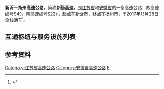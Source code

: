 {{中国高速公路信息框|名称=新沂 - 扬州高速公路|省名=Jiangsu|省名2=Anhui|编号=S49|编号2=S2211|自定头部=[[File:Jiangsu_Expwy_S49_sign_with_name.svg|80px]][[File:Anhui_Expwy_S2211_sign_no_name.svg|100px]]|起点=[[扬州市|扬州市]]|终点=[[新沂市|新沂市]]|路线简称=新扬|最近通车日期=2017年12月28日}}

'''新沂－扬州高速公路'''，简称'''新扬高速'''，是[[江苏省|江苏省]]和[[安徽省|安徽省]]的一条高速公路，苏高速编号S49，皖高速编号S22<small>11</small>，起点在[[新沂市|新沂市]]，终点在[[扬州市|扬州市]]，于2017年12月28日全线通车<ref>{{Cite web|title=宿扬高速扬州段、611省道沿湖大道明天通车，详细出行手册来了！_扬州发布|url=http://www.yznews.cn/p/449350.html|accessdate=2019-12-23|archive-date=2019-12-24|archive-url=https://web.archive.org/web/20191224040903/http://www.yznews.cn/p/449350.html|dead-url=no}}</ref>。

== 互通枢纽与服务设施列表 ==
{{Start expwy exit box|place=1}}
{{Expwy exit group|{{China Expwy Name|S49|P=Jiangsu|路段}}|place=1}}
{{Expwy exit item|type=H|name=段宅|place=[[徐州市|徐州市]]<br/>[[新沂市|新沂市]]|place rows=5|highway connection={{China Expwy Name|G2}}|comment=扬州方向限G2上海方向，新沂方向限G2北京方向}}
{{Expwy exit item|type=H|name=北沟|highway connection={{China Expwy Name|G30}}|comment=扬州方向无G30连云港方向匝道}}
{{Expwy exit item|type=E|name=新沂南|road connection={{中国省道名|424|P=江苏}}<br/>{{中国县道名|204}}}}
{{Expwy exit item|type=P|name=踢球山}}
{{Expwy exit item|type=E|name=马陵山|road connection={{中国省道名|425|P=江苏}}}}
{{Expwy exit item|type=E|name=宿迁北|place=[[宿迁市|宿迁市]]<br/>[[宿豫区|宿豫区]]|place rows=4}}
{{Expwy exit item|type=S|name=骆马湖}}
{{Expwy exit item|type=E|name=宿迁东|road connection={{中国省道名|324|P=江苏}}}}
{{Expwy exit item|type=E|name=宿迁南}}
{{Expwy exit item|type=EH|name=宿迁|state=C|place=[[宿迁市|宿迁市]]<br/>[[宿城区|宿城区]]|place rows=3|highway connection={{China Expwy Name|S96|P=Jiangsu}}|road connection=迎宾大道|comment=与{{China Expwy Name|S96|P=Jiangsu}}共线段起点}}
{{Expwy exit item|type=H|name=宿迁南|state=C|highway connection={{China Expwy Name|G2513}}|comment={{China Expwy Name|S96|P=Jiangsu}}终点，与{{China Expwy Name|S96|P=Jiangsu}}共线段终点}}
{{Expwy exit item|type=E|name=靳桥|road connection={{中国省道名|612|P=江苏}}}}
{{Expwy exit item|type=E|name=梅花|place=[[宿迁市|宿迁市]]<br/>[[泗洪县|泗洪县]]|place rows=7|road connection={{中国国道名|235}}<br/>通站大道}}
{{Expwy exit item|type=S|name=重岗山}}
{{Expwy exit item|type=EH|name=泗洪西|highway connection={{China Expwy Name|G1516}}|road connection={{中国国道名|235}}}}
{{Expwy exit item|type=E|name=泗洪|road connection={{中国省道名|121|P=江苏}}<br/>{{中国省道名|245|P=江苏}}}}
{{Expwy exit item|type=E|name=泗洪南|road connection={{中国国道名|235}}<br/>{{中国国道名|343}}}}
{{Expwy exit item|type=S|name=洪泽湖}}
{{Expwy exit item|type=E|name=双沟|road connection={{中国国道名|235}}<br/>{{中国省道名|121|P=江苏}}}}
{{Expwy exit item|type=E|name=管镇|place=[[淮安市|淮安市]]<br/>[[盱眙县|盱眙县]]|place rows=7|road connection={{中国国道名|344}}}}
{{Expwy exit item|type=S|name=明祖陵}}
{{Expwy exit item|type=E|name=盱眙北|road connection=十里营大街|comment=限新沂方向入，扬州方向出}}
{{Expwy exit item|type=E|name=盱眙|road connection={{中国国道名|344}}}}
{{Expwy exit item|type=S|name=八仙台}}
{{Expwy exit item|type=E|name=黄花塘|road connection={{中国县道名|305}}}}
{{Expwy exit item|type=H|name=黄花塘|highway connection={{China Expwy Name|G25}}}}
{{Expwy exit item|type=B|name=苏皖界|place=苏皖界|place rows=1}}
{{Expwy exit group|{{China Expwy Name|S2211|P=Anhui|路段}}|place=1}}
{{Expwy exit item|type=B|name=苏皖界|place=苏皖界|place rows=1}}
{{Expwy exit item|type=S|name=石梁|place=[[滁州市|滁州市]]<br/>[[天长市|天长市]]|place rows=5}}
{{Expwy exit item|type=E|name=天长西|road connection={{中国国道名|345}}}}
{{Expwy exit item|type=H|name=郑集|state=U|highway connection={{China Expwy Name|S22|P=Anhui}}}}
{{Expwy exit item|type=E|name=天长南|road connection={{中国省道名|204|P=安徽}}}}
{{Expwy exit item|type=E|name=秦栏}}
{{Expwy exit item|type=B|name=皖苏界|place=皖苏界|place rows=1}}
{{Expwy exit group|{{China Expwy Name|S49|P=Jiangsu|路段}}|place=1}}
{{Expwy exit item|type=B|name=皖苏界|place=皖苏界|place rows=1}}
{{Expwy exit item|type=E|name=陈集|place=[[扬州市|扬州市]]<br/>[[仪征市|仪征市]]|place rows=3|road connection={{中国省道名|125|P=江苏}}}}
{{Expwy exit item|type=S|name=陈集}}
{{Expwy exit item|type=E|name=刘集}}
{{Expwy exit item|type=H|name=蜀冈|place=[[扬州市|扬州市]]<br/>[[邗江区|邗江区]]|place rows=2|highway connection={{China Expwy Name|S28|P=Jiangsu}}}}
{{Expwy exit item|type=MT|name=蜀冈|road connection=润扬北路<br/>真州北路}}
{{End expwy exit box|place=1}}

== 参考资料 ==
{{Reflist}}

{{江苏省高速公路}}
{{安徽省高速公路}}
{{安徽省道}}

[[Category:江苏省高速公路|Category:江苏省高速公路]]
[[Category:安徽省高速公路|Category:安徽省高速公路]]
[[Category:安徽省道|E]]